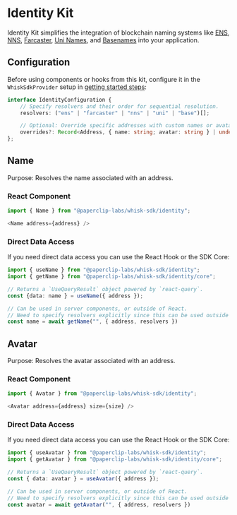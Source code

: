 # Identity Kit

Identity Kit simplifies the integration of blockchain naming systems like [ENS](https://ens.domains/), [NNS](https://nns.xyz/), [Farcaster](https://www.farcaster.xyz/), [Uni Names](https://blog.uniswap.org/introducing-uni-eth-your-unique-web3-username), and [Basenames](https://www.base.org/names) into your application.

## Configuration

Before using components or hooks from this kit, configure it in the `WhiskSdkProvider` setup in [getting started steps](/getting-started#wrap-app-in-context-providers):

```typescript
interface IdentityConfiguration {
    // Specify resolvers and their order for sequential resolution.
    resolvers: ("ens" | "farcaster" | "nns" | "uni" | "base")[]; 

    // Optional: Override specific addresses with custom names or avatars.
    overrides?: Record<Address, { name: string; avatar: string } | undefined>;
};
```

## Name 

Purpose: Resolves the name associated with an address.

### React Component
```ts
import { Name } from "@paperclip-labs/whisk-sdk/identity";

<Name address={address} />
```

### Direct Data Access
If you need direct data access you can use the React Hook or the SDK Core:
```ts twoslash
import { useName } from "@paperclip-labs/whisk-sdk/identity";
import { getName } from "@paperclip-labs/whisk-sdk/identity/core";

// Returns a `UseQueryResult` object powered by `react-query`.
const {data: name } = useName({ address });

// Can be used in server components, or outside of React. 
// Need to specify resolvers explicitly since this can be used outside of the WhiskSdkProvider.
const name = await getName("", { address, resolvers })
```

## Avatar

Purpose: Resolves the avatar associated with an address.

### React Component
```ts
import { Avatar } from "@paperclip-labs/whisk-sdk/identity";

<Avatar address={address} size={size} />
```

### Direct Data Access
If you need direct data access you can use the React Hook or the SDK Core:
```ts
import { useAvatar } from "@paperclip-labs/whisk-sdk/identity";
import { getAvatar } from "@paperclip-labs/whisk-sdk/identity/core";

// Returns a `UseQueryResult` object powered by `react-query`.
const { data: avatar } = useAvatar({ address });

// Can be used in server components, or outside of React. 
// Need to specify resolvers explicitly since this can be used outside of the WhiskSdkProvider
const avatar = await getAvatar("", { address, resolvers })
```
